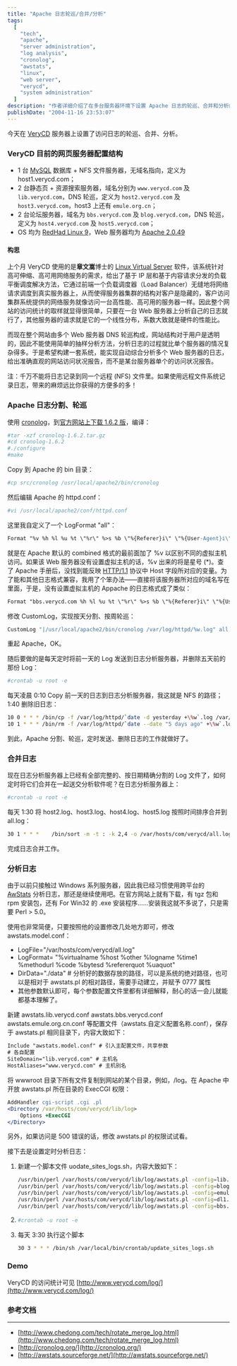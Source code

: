 ```yaml
---
title: "Apache 日志轮巡/合并/分析"
tags:
  [
    "tech",
    "apache",
    "server administration",
    "log analysis",
    "cronolog",
    "awstats",
    "linux",
    "web server",
    "verycd",
    "system administration"
  ]
description: "作者详细介绍了在多台服务器环境下设置 Apache 日志的轮巡、合并和分析的完整方案，涵盖了使用 cronolog 进行日志分割与轮巡、基于 crontab 的日志收集与合并，以及使用 AwStats 进行综合分析，为分布式 Web 服务器环境提供了实用的日志管理解决方案。"
publishDate: "2004-11-16 23:53:07"
---
```


今天在 [VeryCD](http://www.verycd.com/) 服务器上设置了访问日志的轮巡、合并、分析。

### VeryCD 目前的网页服务器配置结构

- 1 台 [MySQL](http://www.mysql.com/) 数据库 + NFS 文件服务器，无域名指向，定义为 host1.verycd.com；
- 2 台静态页 + 资源搜索服务器，域名分别为 `www.verycd.com` 及 `lib.verycd.com`，DNS 轮巡，定义为 `host2.verycd.com` 及 `host3.verycd.com`，host3 上还有 `emule.org.cn`；
- 2 台论坛服务器，域名为 `bbs.verycd.com` 及 `blog.verycd.com`，DNS 轮巡，定义为 `host4.verycd.com` 及 `host5.verycd.com`；
- OS 均为 [RedHad Linux 9](http://www.redhat.com/)，Web 服务器均为 [Apache 2.0.49](http://httpd.apache.org/)

#### 构思

上个月 VeryCD 使用的是**章文嵩**博士的 [Linux Virtual Server](http://linuxvirtualserver.org/) 软件，该系统针对高可伸缩、高可用网络服务的需求，给出了基于 IP 层和基于内容请求分发的负载平衡调度解决方法，它通过前端一个负载调度器（Load Balancer）无缝地将网络请求调度到真实服务器上，从而使得服务器集群的结构对客户是隐藏的，客户访问集群系统提供的网络服务就像访问一台高性能、高可用的服务器一样。因此整个网站的访问统计的取样就显得很简单，只要在一台 Web 服务器上分析自己的日志就行了，其他服务器的请求就是它的一个线性分布，系数大致就是硬件的性能比。

而现在整个网站由多个 Web 服务器 DNS 轮巡构成，网站结构对于用户是透明的，因此不能使用简单的抽样分析方法，分析日志的过程就比单个服务器的情况复杂得多。于是希望构建一套系统，能实现自动综合分析多个 Web 服务器的日志，给出准确直观的网站访问状况报告，而不是某台服务器单个的访问状况报告。

注：千万不能将日志记录到同一个远程 (NFS) 文件里。如果使用远程文件系统记录日志，带来的麻烦远比你获得的方便多的多！

### Apache 日志分割、轮巡

使用 [cronolog](http://www.cronolog.org/)，到[官方网站上下载 1.6.2 版](http://cronolog.org/download/cronolog-1.6.2.tar.gz)，编译：

```bash
#tar -xzf cronolog-1.6.2.tar.gz
#cd cronolog-1.6.2
#./configure
#make
```

Copy 到 Apache 的 bin 目录：

```bash
#cp src/cronolog /usr/local/apache2/bin/cronolog
```

然后编辑 Apache 的 httpd.conf：

```bash
#vi /usr/local/apache2/conf/httpd.conf
```

这里我自定义了一个 LogFormat "all"：

```apache
Format "%v %h %l %u %t \"%r\" %>s %b \"%{Referer}i\" \"%{User-Agent}i\"" all
```

就是在 Apache 默认的 combined 格式的最前面加了 %v 以区别不同的虚拟主机访问。如果该 Web 服务器没有设置虚拟主机的话，%v 出来的将是星号 (\*)。查了 Apache 手册后，没找到能反映 [HTTP/1.1](http://www.w3.org/Protocols/rfc2616/rfc2616.html) 协议中 Host 字段所对应的变量。为了能和其他日志格式兼容，我用了个笨办法——直接将该服务器所对应的域名写在里面，于是，没有设置虚拟主机的 Appache 的日志格式成了类似：

```apache
Format "bbs.verycd.com %h %l %u %t \"%r\" %>s %b \"%{Referer}i\" \"%{User-Agent}i\"" all
```

修改 CustomLog，实现按天分割、按周轮巡：

```apache
CustomLog "|/usr/local/apache2/bin/cronolog /var/log/httpd/%w.log" all
```

重起 Apache，OK。

随后要做的是每天定时将前一天的 Log 发送到日志分析服务器，并删除五天前的那份 Log：

```bash
#crontab -u root -e
```

每天凌晨 0:10 Copy 前一天的日志到日志分析服务器，我这就是 NFS 的路径；1:40 删除旧日志：

```bash
10 0 * * * /bin/cp -f /var/log/httpd/`date -d yesterday +\%w`.log /var/hosts/com/verycd/host1.log
10 1 * * * /bin/rm -f /var/log/httpd/`date --date "5 days ago" +\%w`.log
```

到此，Apache 分割、轮巡，定时发送、删除日志的工作就做好了。

### 合并日志

现在日志分析服务器上已经有全部完整的、按日期精确分割的 Log 文件了，如何定时将它们合并在一起送交分析软件呢？在日志分析服务器上：

```bash
#crontab -u root -e
```

每天 1:30 将 host2.log、host3.log、host4.log、host5.log 按照时间排序合并到 all.log：

```bash
30 1 * * *    /bin/sort -m -t : -k 2,4 -o /var/hosts/com/verycd/all.log   /var/hosts/com/verycd/host2.log  /var/hosts/com/verycd/host3.log   /var/hosts/com/verycd/host4.log   /var/hosts/com/verycd/host5.log
```

完成日志合并工作。

### 分析日志

由于以前只接触过 Windows 系列服务器，因此我已经习惯使用跨平台的 [AwStats](http://awstats.sourceforge.net/) 分析日志，那还是继续使用吧。在官方网站上就有下载，有 tgz 包和 rpm 安装包，还有 For Win32 的 .exe 安装程序……安装我这就不多说了，只是需要 Perl > 5.0。

使用也非常简便，只要按照他的设置修改几处地方即可，修改 awstats.model.conf：

- LogFile="/var/hosts/com/verycd/all.log"
- LogFormat= "%virtualname %host %other %logname %time1 %methodurl %code %bytesd %refererquot %uaquot"
- DirData="./data" # 分析好的数据存放的路径，可以是系统的绝对路径，也可以是相对于 awstats.pl 的相对路径，需要手动建立，并赋予 0777 属性
- 其他参数默认即可，每个参数配置文件里都有详细解释，耐心的话一会儿就能都基本理解了。

新建 awstats.lib.verycd.conf awstats.bbs.verycd.conf awstats.emule.org.cn.conf 等配置文件（awstats.自定义配置名称.conf），保存于 awstats.pl 相同目录下，内容大致如下：

```txt
Include "awstats.model.conf" # 引入主配置文件，共享参数
# 各自配置
SiteDomain="lib.verycd.com" # 主机名
HostAliases="www.verycd.com" # 主机别名
```

将 wwwroot 目录下所有文件复制到网站的某个目录，例如，/log。在 Apache 中开放 awstats.pl 所在目录的 ExecCGI 权限：

```apache
AddHandler cgi-script .cgi .pl
<Directory /var/hosts/com/verycd/lib/log>
    Options +ExecCGI
</Directory>
```

另外，如果访问是 500 错误的话，修改 awstats.pl 的权限试试看。

接下去是设置定时分析日志：

1. 新建一个脚本文件 uodate_sites_logs.sh，内容大致如下：

   ```bash
   /usr/bin/perl /var/hosts/com/verycd/lib/log/awstats.pl -config=lib.verycd.com -update=1
   /usr/bin/perl /var/hosts/com/verycd/lib/log/awstats.pl -config=blog.verycd.com -update=1
   /usr/bin/perl /var/hosts/com/verycd/lib/log/awstats.pl -config=emule.org.cn -update=1
   /usr/bin/perl /var/hosts/com/verycd/lib/log/awstats.pl -config=dl1.emule.org.cn -update=1
   /usr/bin/perl /var/hosts/com/verycd/lib/log/awstats.pl -config=bbs.verycd.com -update=1
   ```

2. ```bash
   #crontab -u root -e
   ```

3. 每天 3:30 执行这个脚本

   ```bash
   30 3 * * * /bin/sh /var/local/bin/crontab/update_sites_logs.sh
   ```

### Demo

VeryCD 的访问统计可见 [http://www.verycd.com/log/](http://www.verycd.com/log/)

### 参考文档

---

- [http://www.chedong.com/tech/rotate_merge_log.html](http://www.chedong.com/tech/rotate_merge_log.html)
- [http://cronolog.org/](http://cronolog.org/)
- [http://awstats.sourceforge.net/](http://awstats.sourceforge.net/)
